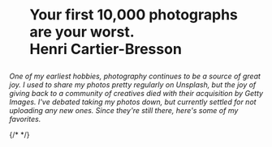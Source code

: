 
# <figure className='m-0'>Your first 10,000 photographs are your worst. <figcaption> Henri Cartier-Bresson</figcaption></figure>

_One of my earliest hobbies, photography continues to be a source of great joy. I used to share my photos pretty regularly on Unsplash, but the joy of giving back to a community of creatives died with their acquisition by Getty Images. I've debated taking my photos down, but currently settled for not uploading any new ones. Since they're still there, here's some of my favorites._

{/* <UnsplashFeed /> */}